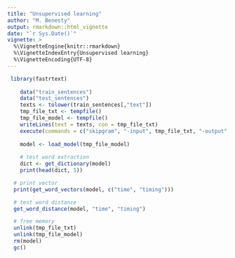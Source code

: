 ```yaml
---
title: "Unsupervised learning"
author: "M. Benesty"
output: rmarkdown::html_vignette
date: "`r Sys.Date()`"
vignette: >
  %\VignetteEngine{knitr::rmarkdown}
  %\VignetteIndexEntry{Unsupervised learning}
  %\VignetteEncoding{UTF-8}
---
```


```r
 library(fastrtext)
    
    data("train_sentences")
    data("test_sentences")
    texts <- tolower(train_sentences[,"text"])
    tmp_file_txt <- tempfile()
    tmp_file_model <- tempfile()
    writeLines(text = texts, con = tmp_file_txt)
    execute(commands = c("skipgram", "-input", tmp_file_txt, "-output", tmp_file_model, "-verbose", 1))
 
    model <- load_model(tmp_file_model)
   
    # test word extraction
    dict <- get_dictionary(model)
    print(head(dict, 5))

  # print vector
  print(get_word_vectors(model, c("time", "timing")))

  # test word distance
  get_word_distance(model, "time", "timing")

  # free memory
  unlink(tmp_file_txt)
  unlink(tmp_file_model)
  rm(model)
  gc()
```
